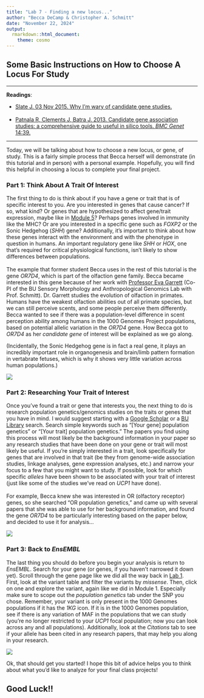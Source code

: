 ```yaml
---
title: "Lab 7 - Finding a new locus..."
author: "Becca DeCamp & Christopher A. Schmitt"
date: "November 22, 2024"
output: 
  rmarkdown::html_document:
    theme: cosmo
---
```


## Some Basic Instructions on How to Choose A Locus For Study

***

**Readings**:<ul> 
<li>[Slate J. 03 Nov 2015. Why I’m wary of candidate gene studies.](http://jon-slate.staff.shef.ac.uk/why-im-wary-of-candidate-gene-studies/)</li><br>
<li>[Patnala R, Clements J, Batra J. 2013. Candidate gene association studies: a comprehensive guide to useful in silico tools. *BMC Genet* 14:39.](https://bmcgenet.biomedcentral.com/articles/10.1186/1471-2156-14-39)</li></ul>

***

Today, we will be talking about how to choose a new locus, or gene, of study. This is a fairly simple process that Becca herself will demonstrate (in this tutorial and in person) with a personal example. Hopefully, you will find this helpful in choosing a locus to complete your final project.

### Part 1: Think About A Trait Of Interest

The first thing to do is think about if you have a gene or trait that is of specific interest to you. Are you interested in genes that cause cancer? If so, what kind? Or genes that are hypothesized to affect gene/trait expression, maybe like in [Module 5](https://fuzzyatelin.github.io/AN333_Fall24/Lab5_Homework.html)? Perhaps genes involved in immunity like the MHC? Or are you interested in a specific gene such as *FOXP2* or the Sonic Hedgehog (*SHH*) gene? Additionally, it's important to think about how these genes interact with the environment and with the phenotype in question in humans. An important regulatory gene like *SHH* or *HOX*, one that's required for critical physiological functions, isn't likely to show differences between populations. 
<br>
<br>
The example that former student Becca uses in the rest of this tutorial is the gene *OR7D4*, which is part of the olfaction gene family. Becca became interested in this gene because of her work with [Professor Eva Garrett](http://www.ecgarrett.com/) (Co-PI of the BU Sensory Morphology and Anthropological Genomics Lab with Prof. Schmitt). Dr. Garrett studies the evolution of olfaction in primates. Humans have the weakest olfaction abilities out of all primate species, but we can still perceive scents, and some people perceive them differently. Becca wanted to see if there was a population-level difference in scent perception ability among humans in the 1000 Genomes Project populations, based on potential allelic variation in the *OR7D4* gene. How Becca got to *OR7D4* as her *candidate gene* of interest will be explained as we go along. 
<br>

(Incidentally, the Sonic Hedgehog gene is in fact a real gene, it plays an incredibly important role in organogenesis and brain/limb pattern formation in vertabrate fetuses, which is why it shows very little variation across human populations.)
<br>

![](img/shh.jpg)
<br>

### Part 2: Researching Your Trait of Interest

Once you've found a trait or gene that interests you, the next thing to do is research population genetics/genomics studies on the traits or genes that you have in mind. I would suggest starting with a [Google Scholar](https://scholar.google.com/) or a [BU Library](https://www.bu.edu/library/) search. Search simple keywords such as "[Your gene] population genetics" or "[Your trait] population genetics." The papers you find using this process will most likely be the background information in your paper so any research studies that have been done on your gene or trait will most likely be useful. If you're simply interested in a trait, look specifically for genes that are involved in that trait (be they from genome-wide association studies, linkage analyses, gene expression analyses, etc.) and narrow your focus to a few that you might want to study. If possible, look for which specific *alleles* have been shown to be associated with your trait of interest (just like some of the studies we've read on *UCP1* have done). 
<br>
<br>
For example, Becca knew she was interested in OR (olfactory receptor) genes, so she searched "OR population genetics," and came up with several papers that she was able to use for her background information, and found the gene *OR7D4* to be particularly interesting based on the paper below, and decided to use it for analysis... 
<br>

![](img/OR.png)
<br>

### Part 3: Back to *EnsEMBL*

The last thing you should do before you begin your analysis is return to *EnsEMBL*. Search for your gene (or genes, if you haven't narrowed it down yet). Scroll through the gene page like we did all the way back in [Lab 1](https://fuzzyatelin.github.io/AN333_Fall24/Lab1_Module.html). First, look at the variant table and filter the variants by *missense*. Then, click on one and explore the variant, again like we did in Module 1. Especially make sure to scope out the *population genetics* tab under the SNP you chose. Remember, your variant is only present in the 1000 Genomes populations if it has the *1KG* icon. If it is in the 1000 Genomes population, see if there is any variation of MAF in the populations that we can study (you're no longer restricted to your *UCP1* focal population; now you can look across any and all populations). Additionally, look at the *Citations* tab to see if your allele has been cited in any research papers, that may help you along in your research.
<br>

![](img/OR7.png)
<br>

Ok, that should get you started! I hope this bit of advice helps you to think about what you'd like to analyze for your final class projects!

## Good Luck!!


